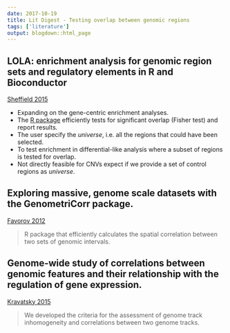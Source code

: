 ```yaml
---
date: 2017-10-19
title: Lit Digest - Testing overlap between genomic regions
tags: ['literature']
output: blogdown::html_page
---
```


## LOLA: enrichment analysis for genomic region sets and regulatory elements in R and Bioconductor 

[Sheffield 2015](https://academic.oup.com/bioinformatics/article-lookup/doi/10.1093/bioinformatics/btv612)

- Expanding on the gene-centric enrichment analyses.
- The [R package](http://bioconductor.org/packages/LOLA/) efficiently tests for significant overlap (Fisher test) and report results.
- The user specify the *universe*, i.e. all the regions that could have been selected.
- To test enrichment in differential-like analysis where a subset of regions is tested for overlap.
- Not directly feasible for CNVs expect if we provide a set of control regions as *universe*.

## Exploring massive, genome scale datasets with the GenometriCorr package.

[Favorov 2012](https://www.ncbi.nlm.nih.gov/pubmed/22693437)

> R package that efficiently calculates the spatial correlation between two sets of genomic intervals.

## Genome-wide study of correlations between genomic features and their relationship with the regulation of gene expression.

[Kravatsky 2015](https://www.ncbi.nlm.nih.gov/pubmed/25627242)

> We developed the criteria for the assessment of genome track inhomogeneity and correlations between two genome tracks.
